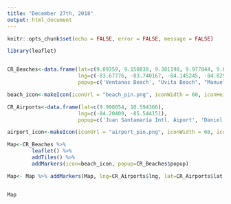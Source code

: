 ```yaml
---
title: "December 27th, 2018"
output: html_document
---
```


```r
knitr::opts_chunk$set(echo = FALSE, error = FALSE, message = FALSE)
```


```r
library(leaflet)


CR_Beaches<-data.frame(lat=c(9.09359, 9.150838, 9.381198, 9.977844, 9.6116902, 10.299275, 9.658377, 10.542484, 10.55096, 9.879445),
                       lng=c(-83.67776, -83.740167, -84.145245, -84.829421, -84.629272, -85.837106, -82.773177, -83.502355, -85.699818, -85.518415),
                       popup=c('Ventanas Beach', "Uvita Beach", "Manuel Antonio Beach", "Puntarenas", "Jacó Beach", "Tamarindo beach", "Puerto Viejo", "Tortuguero", "Del Coco Beach", "Samara Beach"))

beach_icon<-makeIcon(iconUrl = "beach_pin.png", iconWidth = 60, iconHeight = 60, iconAnchorX = 30, iconAnchorY = 60)

CR_Airports<-data.frame(lat=c(9.998054, 10.594366),
                       lng=c(-84.20409, -85.544151),
                       popup=c('Juan Santamaría Intl. Aiport', 'Daniel Oduber Intl. Airport'))

airport_icon<-makeIcon(iconUrl = "airport_pin.png", iconWidth = 60, iconHeight = 60, iconAnchorX = 30, iconAnchorY = 60)

Map<-CR_Beaches %>%
        leaflet() %>%
        addTiles() %>%
        addMarkers(icon=beach_icon, popup=CR_Beaches$popup)

Map<- Map %>% addMarkers(Map, lng=CR_Airports$lng, lat=CR_Airports$lat, popup = CR_Airports$popup, icon=airport_icon)


Map

```

